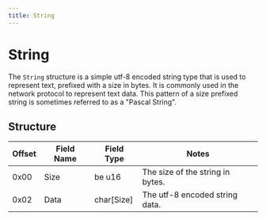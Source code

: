 ```yaml
---
title: String
---
```


# String

The `String` structure is a simple utf-8 encoded string type that is used to represent text, prefixed with a size in bytes. It is commonly used in the network protocol to represent text data. This pattern of a size prefixed string is sometimes referred to as a "Pascal String".

## Structure

| Offset | Field Name | Field Type | Notes |
|--------|------------|------------|-------|
| 0x00   | Size       | be u16     | The size of the string in bytes. |
| 0x02   | Data       | char[Size] | The utf-8 encoded string data. |
